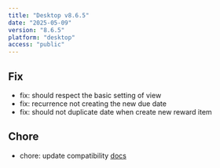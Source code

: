 ```yaml
---
title: "Desktop v8.6.5"
date: "2025-05-09"
version: "8.6.5"
platform: "desktop"
access: "public"
---
```


## Fix

- fix: should respect the basic setting of view
- fix: recurrence not creating the new due date
- fix: should not duplicate date when create new reward item

## Chore

- chore: update compatibility [docs](/docs/compatibility)
